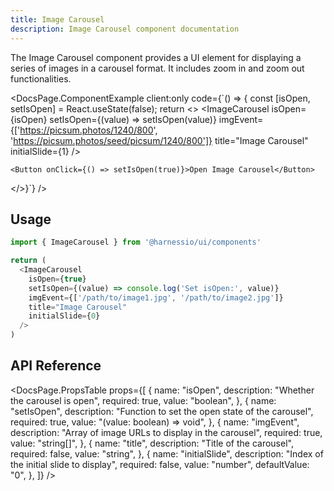 ```yaml
---
title: Image Carousel
description: Image Carousel component documentation
---
```


The Image Carousel component provides a UI element for displaying a series of images in a carousel format. It includes zoom in and zoom out functionalities.


<DocsPage.ComponentExample
  client:only
  code={`() => {
  const [isOpen, setIsOpen] = React.useState(false);
  return <>
    <ImageCarousel 
      isOpen={isOpen} 
      setIsOpen={(value) => setIsOpen(value)} 
      imgEvent={['https://picsum.photos/1240/800', 'https://picsum.photos/seed/picsum/1240/800']} 
      title="Image Carousel" 
      initialSlide={1} 
    />

    <Button onClick={() => setIsOpen(true)}>Open Image Carousel</Button>

</>}`}
/>

## Usage

```typescript jsx
import { ImageCarousel } from '@harnessio/ui/components'

return (
  <ImageCarousel
    isOpen={true}
    setIsOpen={(value) => console.log('Set isOpen:', value)}
    imgEvent={['/path/to/image1.jpg', '/path/to/image2.jpg']}
    title="Image Carousel"
    initialSlide={0}
  />
)
```

## API Reference

<DocsPage.PropsTable
  props={[
    {
      name: "isOpen",
      description: "Whether the carousel is open",
      required: true,
      value: "boolean",
    },
    {
      name: "setIsOpen",
      description: "Function to set the open state of the carousel",
      required: true,
      value: "(value: boolean) => void",
    },
    {
      name: "imgEvent",
      description: "Array of image URLs to display in the carousel",
      required: true,
      value: "string[]",
    },
    {
      name: "title",
      description: "Title of the carousel",
      required: false,
      value: "string",
    },
    {
      name: "initialSlide",
      description: "Index of the initial slide to display",
      required: false,
      value: "number",
      defaultValue: "0",
    },
  ]}
/>
